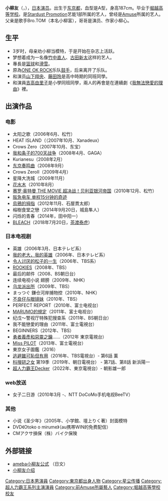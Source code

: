 {{trivia|time=2018-03-15T13:15:28+00:00}}
{{BLP unsourced|time=2011-07-03T12:08:18+00:00}}
{{noteTA
|G1=JP Show
}}
{{藝人
| 姓名 = 小柳友
| 類型 = 男演員
| 圖片 = 
| 圖片尺寸 = 
| 圖片簡介 = 
| 原名 = 
| 外文名 = {{lang|ja|小柳 友}}
| 外文 = ja
| 羅馬拼音 = Koyanagi Yū
| 英文名 = 
| 綽號 =
| 其他藝名 = Tomo
| 國籍 = {{JPN}}
| 出生日期 ={{birth date and age|1988|8|29}}
| 出生地點 ={{JPN}}[[東京都|東京都]]
| 逝世日期 =  
| 逝世地點 = 
| 職業 = [[演員|演員]]
| 語言 = [[日語|日語]]
| 教育程度 = [[堀越高等學校|堀越高等學校]]
| 宗教信仰 = 
| 父母 = {{link-ja|Bro.TOM}}（父）
| 親屬 = {{link-ja|小柳心}}（哥）
| 配偶 =
| 音樂類型 = 
| 演奏樂器 = 鼓
| 出身地 = 
| 出道作 = 
| 出道日期 = 2005年
| 代表作 = 
| 活躍年代 = 2005年至今
| 唱片公司 = 
| 經紀公司 =[[星塵傳播|星塵傳播]] 
| 網站 = {{Official|https://www.stardust.co.jp/section1/profile/koyanagiyu.html}}
| 相關團體 = [[ONE_OK_ROCK|ONE OK ROCK]]
| awards = 
| IMDb = 2431331
}}
{{japanese|japanese=小柳 友|kana=こやなぎ ゆう|romaji=Koyanagi Yū}}

'''小柳友'''（{{jpn|j=小柳 友|kn=こやなぎ ゆう|rm=Koyanagi Yū}}，{{bd|1988年|8月29日|||Koyanagi Yū}}），[[日本|日本]][[演员|演员]]。出生于[[东京都|东京都]]，血型是A型，身高187cm。毕业于[[堀越高等学校|堀越高等学校]]。是[[Stardust_Promotion|Stardust Promotion]]艺能1部所属的艺人，曾经是[[Amuse|Amuse]]所属的艺人。父亲是歌手Bro.TOM（本名小柳富），哥哥是演员、作家小柳心。

== 生平 ==
*3岁时，母亲劝小柳当模特，于是开始在杂志上活跃。
*梦想着成为一名像[[竹中直人|竹中直人]]、[[古田新太|古田新太]]这样的艺人。
*專長是[[篮球|篮球]]和[[滑雪|滑雪]]。
*原為[[ONE_OK_ROCK|ONE OK ROCK]]乐队[[鼓手|鼓手]]，后来离开了乐队。
*和演员[[山下翔央|山下翔央]]、[[藤田玲|藤田玲]]是高中時期的同班同學。
*和演員[[吉高由里子|吉高由里子]]是小學同班同學，兩人的再會是在連續劇《[[我無法戀愛的理由|我無法戀愛的理由]]》裡。

== 出演作品 ==
=== 电影 ===
*太阳之歌（2006年6月、松竹）
*HEAT ISLAND（（2007年10月、Xanadeux）
*Crows Zero（2007年10月、东宝）
*[[我和条子的700天战争|我和条子的700天战争]]（2008年4月、GAGA）
*Kurianesu（2008年2月）
*[[东京奏鸣曲|东京奏鸣曲]]（2008年9月）
*Crows ZeroⅡ（2009年4月）
*星降大洗城（2009年11月）
*[[花水木_(电影)|花水木]]（2010年8月）
*[[赛罗·奥特曼_THE_MOVIE_超决战！贝利亚银河帝国|赛罗·奥特曼 THE MOVIE 超决战！贝利亚银河帝国]]（2010年12月、松竹）
*[[阪急电车_(小说)|阪急电车 单程15分钟的奇迹]]
*[[烏鴉的拇指|烏鴉的拇指]]（2012年11月、石屋貫太郎）
*榕樹食堂之戀（2014年9月20日，城島隼人）
*闪烁的青春（2014年，田中阳一）
*[[BLEACH_(電影)|BLEACH]]（2018年7月20日，[[茶渡泰虎|茶渡泰虎]]）

=== 日本电视剧 ===
*英雄（2006年3月、日本テレビ系）
*[[我的老大，我的英雄|我的老大，我的英雄]]（2006年、日本テレビ系）
*[[令人讨厌的松子的一生_(电视剧)|令人讨厌的松子的一生]]（2006年、TBS系）
*[[ROOKIES|ROOKIES]]（2008年、TBS）
*最后的邮件（2008、BS朝日台）
*连续电视小说 翅膀（2009年、NHK）
*[[乌龙派出所|乌龙派出所]]（2009年、TBS）
*まっつぐ 鎌仓河岸捕物控（2010年、NHK）
*[[不良仔与眼镜妹|不良仔与眼镜妹]]（2010年、TBS）
*PERFECT REPORT（2010年、富士电视台）
*[[MARUMO的規定|MARUMO的規定]]（2011年、富士电视台）
*纪戊～警视厅特殊犯搜查系（2011年、BS朝日台）
*我不能戀愛的理由（2011年、富士電視台）
*BEGINNERS（2012年、TBS）
*[[勇者義彥和惡靈之鑰|勇者義彥和惡靈之鑰]]……（2012年 東京電視台）
*[[Miss_PILOT|Miss PILOT]]（2013年、富士電視台）
*東京女子圖鑑（2016）
*[[逃避雖可恥但有用|逃避雖可恥但有用]]（2016年、TBS電視台）- 第6話 薰
*[[科搜研之女|科搜研之女]] 第19季（2019年、朝日電視台） - 第7話、第8話 新浜陽一
*[[超人力霸王Decker|超人力霸王Decker]]（2022年、東京電視台）- 朝影雄一郎

=== web放送 ===
*女子二日游（2010年3月 -、NTT DoCoMo手机电视BeeTV）
=== 其他 ===
*小说《圣少年》（2005年、小学館、壇上りく著）封面模特
*DVD《Otoko o mirume》（au携帯WIN的免费配信）
*CMアクサ損保（株）バイク保険

== 外部链接 ==
*[http://ameblo.jp/you829 ameba小柳友公式] {{Wayback|url=http://ameblo.jp/you829 |date=20161228221402 }}（日文）
*[http://www.stardust.co.jp/profile/koyanagiyu.html 小柳友介绍] {{Wayback|url=http://www.stardust.co.jp/profile/koyanagiyu.html |date=20121021101429 }}

{{Stardust Promotion}}
{{超人力霸王系列主演演員}}
{{Authority Control}}
{{DEFAULTSORT:Koyanagi Yū}}
[[Category:日本男演員|Category:日本男演員]]
[[Category:東京都出身人物|Category:東京都出身人物]]
[[Category:星尘传播|Category:星尘传播]]
[[Category:超人力霸王系列主演演員|Category:超人力霸王系列主演演員]]
[[Category:前Amuse所屬藝人|Category:前Amuse所屬藝人]]
[[Category:堀越高等學校校友|Category:堀越高等學校校友]]